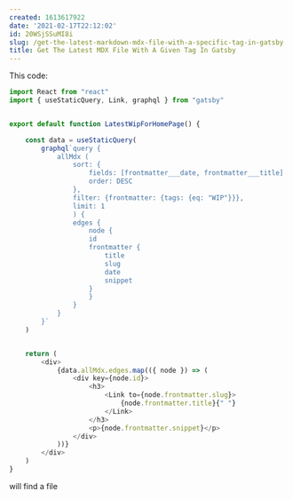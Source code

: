 ```yaml
---
created: 1613617922
date: '2021-02-17T22:12:02'
id: 20WSjSSuMI8i
slug: /get-the-latest-markdown-mdx-file-with-a-specific-tag-in-gatsby
title: Get The Latest MDX File With A Given Tag In Gatsby
---
```


This code:

```javascript
import React from "react"
import { useStaticQuery, Link, graphql } from "gatsby"


export default function LatestWipForHomePage() {

    const data = useStaticQuery(
        graphql`query {
            allMdx (
                sort: {
                    fields: [frontmatter___date, frontmatter___title]
                    order: DESC
                }, 
                filter: {frontmatter: {tags: {eq: "WIP"}}}, 
                limit: 1
                ) {
                edges {
                    node {
                    id
                    frontmatter {
                        title
                        slug
                        date
                        snippet
                    }
                    }
                }
            }
        }`
    )


    return (
        <div>
            {data.allMdx.edges.map(({ node }) => (
                <div key={node.id}>
                    <h3>
                        <Link to={node.frontmatter.slug}>
                            {node.frontmatter.title}{" "}
                        </Link>
                    </h3>
                    <p>{node.frontmatter.snippet}</p>
                </div>
            ))}
        </div>
    )
}
```

will find a file